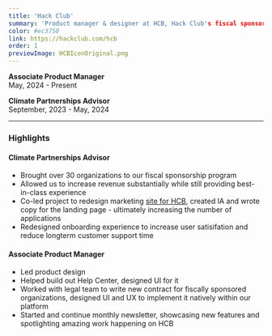 ```yaml
---
title: 'Hack Club'
summary: 'Product manager & designer at HCB, Hack Club's fiscal sponsorship program. Building tools for the next generation of nonprofits around the world.'
color: #ec3750
link: https://hackclub.com/hcb
order: 1
previewImage: HCBIconOriginal.png
---
```


**Associate Product Manager**\
May, 2024 - Present

**Climate Partnerships Advisor**\
September, 2023 - May, 2024

---

### Highlights

#### Climate Partnerships Advisor

- Brought over 30 organizations to our fiscal sponsorship program
- Allowed us to increase revenue substantially while still providing best-in-class experience
- Co-led project to redesign marketing [site for HCB](https://hackclub.com/fiscal-sponsorship/), created IA and wrote copy for the landing page - ultimately increasing the number of applications
- Redesigned onboarding experience to increase user satisifation and reduce longterm customer support time

#### Associate Product Manager

- Led product design
- Helped build out Help Center, designed UI for it
- Worked with legal team to write new contract for fiscally sponsored organizations, designed UI and UX to implement it natively within our platform
- Started and continue monthly newsletter, showcasing new features and spotlighting amazing work happening on HCB
